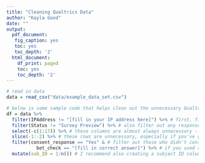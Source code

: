 ```yaml
---
title: "Cleaning Qualtrics Data"
author: "Kayla Good"
date: ""
output:
  pdf_document:
   fig_caption: yes
   toc: yes
   toc_depth: '2'
  html_document:
    df_print: paged
    toc: yes
    toc_depth: '2'
---
```



```r
# read in data
data = read_csv("data/example_data_set.csv")
```

```r
# below is some sample code that helps clean out the unnecessary Qualtrics output
df = data %>% 
  filter(IPAddress != "[fill in your IP address here]") %>% # first, filter out  responses from yourself (from when you were testing out the survey, etc.)
  filter(Status != "Survey Preview") %>% # also filter out any responses you submitted via survey preview in Qualtrics
  select(-c(1:17)) %>% # these columns are almost always unnecessary -- e.g., the time the participant started the survey
  slice(-1:-2) %>% # these rows are unnecessary, especially if you've given each of your questions meaningful question labels in qualtrics before downloading the csv file
  filter(consent_response == "Yes" & # filter out those who didn't consent to be in the study
           bot_check == "[fill in correct answer]") %>% # if you used a bot check or other attention checks, you can also filter out those who didn't pass them
  mutate(sub_ID = 1:n()) # I recommend also creating a subject ID column at this point (before you manipulate the data into long/tidy format)
```



